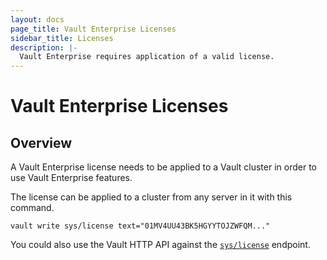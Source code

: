 ```yaml
---
layout: docs
page_title: Vault Enterprise Licenses
sidebar_title: Licenses
description: |-
  Vault Enterprise requires application of a valid license.
---
```


# Vault Enterprise Licenses

## Overview

A Vault Enterprise license needs to be applied to a Vault cluster
in order to use Vault Enterprise features.

The license can be applied to a cluster from any server in it with this command.
```
vault write sys/license text="01MV4UU43BK5HGYYTOJZWFQM..."
```

You could also use the Vault HTTP API against the [`sys/license`](/api-docs/system/license.mdx)
endpoint.
